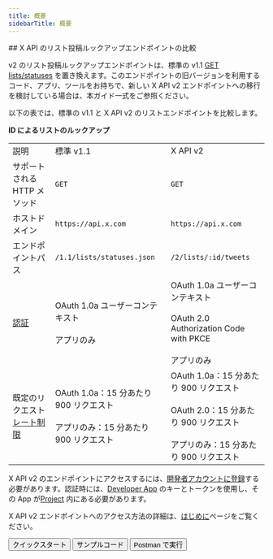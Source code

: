 ```yaml
---
title: 概要
sidebarTitle: 概要
---
```



<div id="comparing-x-apis-list-posts-lookup-endpoints">
  ## X API のリスト投稿ルックアップエンドポイントの比較
</div>

v2 のリスト投稿ルックアップエンドポイントは、標準の v1.1 [GET lists/statuses](https://developer.x.com/en/docs/twitter-api/v1/accounts-and-users/create-manage-lists/api-reference/get-lists-statuses) を置き換えます。このエンドポイントの旧バージョンを利用するコード、アプリ、ツールをお持ちで、新しい X API v2 エンドポイントへの移行を検討している場合は、本ガイド一式をご参照ください。

以下の表では、標準の v1.1 と X API v2 のリストエンドポイントを比較します。

**ID によるリストのルックアップ**

|     |     |     |
| :--- | :--- | :--- |
| 説明 | 標準 v1.1 | X API v2 |
| サポートされる HTTP メソッド | `GET` | `GET` |
| ホストドメイン | `https://api.x.com` | `https://api.x.com` |
| エンドポイントパス | `/1.1/lists/statuses.json` | `/2/lists/:id/tweets` |
| [認証](/ja/resources/fundamentals/authentication) | OAuth 1.0a ユーザーコンテキスト<br /><br />アプリのみ | OAuth 1.0a ユーザーコンテキスト<br /><br />OAuth 2.0 Authorization Code with PKCE<br /><br />アプリのみ |
| 既定のリクエスト[レート制限](/ja/resources/fundamentals/rate-limits) | OAuth 1.0a：15 分あたり 900 リクエスト<br /><br />アプリのみ：15 分あたり 900 リクエスト | OAuth 1.0a：15 分あたり 900 リクエスト<br /><br />OAuth 2.0：15 分あたり 900 リクエスト<br /><br />アプリのみ：15 分あたり 900 リクエスト |

X API v2 のエンドポイントにアクセスするには、[開発者アカウントに登録](https://developer.x.com/en/portal/petition/essential/basic-info)する必要があります。認証時には、[Developer App](/ja/resources/fundamentals/developer-apps) のキーとトークンを使用し、その App が[Project](/ja/resources/fundamentals/projects) 内にある必要があります。

X API v2 エンドポイントへのアクセス方法の詳細は、[はじめに](/ja/x-api/getting-started/getting-access)ページをご覧ください。

<div className="flex space-x-2">
  <Button href="/ja/x-api/lists/list-tweets/quickstart">
    クイックスタート
  </Button>

  <Button href="https://github.com/xdevplatform/Twitter-API-v2-sample-code">
    サンプルコード
  </Button>

  <Button href="https://app.getpostman.com/run-collection/9956214-784efcda-ed4c-4491-a4c0-a26470a67400">
    Postman で実行
  </Button>
</div>